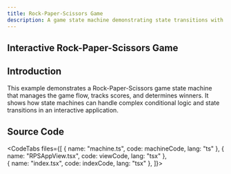 ```yaml
---
title: Rock-Paper-Scissors Game
description: A game state machine demonstrating state transitions with conditional logic
---
```



## Interactive Rock-Paper-Scissors Game

<div className="not-content">
  <RockPaperScissorsExample client:only="react" />
</div>

## Introduction

This example demonstrates a Rock-Paper-Scissors game state machine that manages the game flow, tracks scores, and determines winners. It shows how state machines can handle complex conditional logic and state transitions in an interactive application.

## Source Code

<CodeTabs files={[
  { name: "machine.ts", code: machineCode, lang: "ts" },
  { name: "RPSAppView.tsx", code: viewCode, lang: "tsx" },  
  { name: "index.tsx", code: indexCode, lang: "tsx" },
]}>

</CodeTabs>
